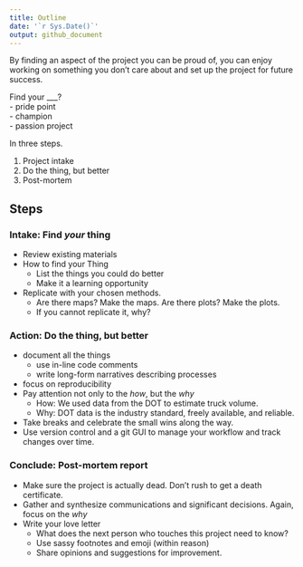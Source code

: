 ```yaml
---
title: Outline
date: '`r Sys.Date()`'
output: github_document
---
```


By finding an aspect of the project you can be proud of, you can enjoy working on something you don't care about and set up the project for future success. 

Find your ___?  
- pride point   
- champion  
- passion project  

In three steps.

1. Project intake
1. Do the thing, but better
1. Post-mortem



## Steps

### Intake: Find *your* thing

- Review existing materials
- How to find your Thing
    - List the things you could do better
    - Make it a learning opportunity
- Replicate with your chosen methods. 
    - Are there maps? Make the maps. Are there plots? Make the plots. 
    - If you cannot replicate it, why? 

### Action: Do the thing, but better

- document all the things
    - use in-line code comments
    - write long-form narratives describing processes
- focus on reproducibility
- Pay attention not only to the *how*, but the *why*
    - How: We used data from the DOT to estimate truck volume.
    - Why: DOT data is the industry standard, freely available, and reliable.
- Take breaks and celebrate the small wins along the way. 
- Use version control and a git GUI to manage your workflow and track changes over time. 

### Conclude: Post-mortem report  

- Make sure the project is actually dead. Don't rush to get a death certificate.
- Gather and synthesize communications and significant decisions. Again, focus on the *why*
- Write your love letter
    - What does the next person who touches this project need to know?
    - Use sassy footnotes and emoji (within reason)
    - Share opinions and suggestions for improvement.  


